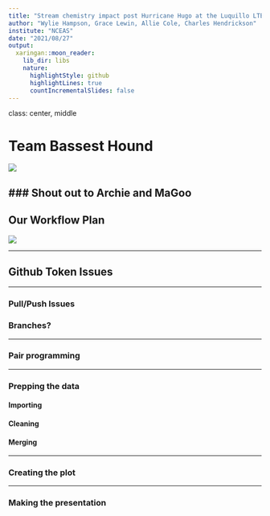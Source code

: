 ```yaml
---
title: "Stream chemistry impact post Hurricane Hugo at the Luquillo LTER"
author: "Wylie Hampson, Grace Lewin, Allie Cole, Charles Hendrickson"
institute: "NCEAS"
date: "2021/08/27"
output:
  xaringan::moon_reader:
    lib_dir: libs
    nature:
      highlightStyle: github
      highlightLines: true
      countIncrementalSlides: false
---
```


class: center, middle

# Team Bassest Hound

![](https://c.tenor.com/9qULyJPV-7AAAAAd/bassethound-dog-cute.gif)

### Shout out to Archie and MaGoo
---

## Our Workflow Plan
![](./figs/Image from iOS.jpg)

---

## Github Token Issues


---

### Pull/Push Issues

### Branches?

---

### Pair programming

---

### Prepping the data
#### Importing
#### Cleaning
#### Merging

---

### Creating the plot

---

### Making the presentation







